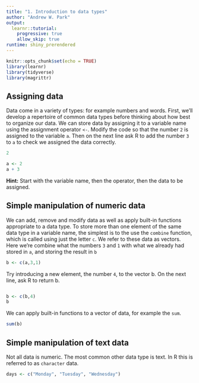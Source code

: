 ```yaml
---
title: "1. Introduction to data types"
author: "Andrew W. Park"
output:
  learnr::tutorial:
    progressive: true
    allow_skip: true
runtime: shiny_prerendered
---
```


```r
knitr::opts_chunk$set(echo = TRUE)
library(learnr)
library(tidyverse)
library(magrittr)
```

## Assigning data

Data come in a variety of types: for example numbers and words. First, we'll develop a repertoire of common data types before thinking about how best to organize our data. We can store data by assigning it to a variable name using the assignment operator `<-`. Modify the code so that the number `2` is assigned to the variable `a`. Then on the next line ask R to add the number `3` to `a` to check we assigned the data correctly.

```r
2
```

```r
a <- 2
a + 3
```

<div id="filter-hint">
**Hint:** Start with the variable name, then the operator, then the data to be assigned.
</div>

###

## Simple manipulation of numeric data

We can add, remove and modify data as well as apply built-in functions appropriate to a data type. To store more than one element of the same data type in a variable name, the simplest is to the use the `combine` function, which is called using just the letter `c`. We refer to these data as vectors. Here we're combine what the numbers `3` and `1` with what we already had stored in `a`, and storing the result in `b`

```r
b <- c(a,3,1)
```

Try introducing a new element, the number `4`, to the vector b. On the next line, ask R to return b.

```r

```


```r
b <- c(b,4)
b
```

We can apply built-in functions to a vector of data, for example the `sum`.

```r
sum(b)
```


###


## Simple manipulation of text data

Not all data is numeric. The most common other data type is text. In R this is referred to as `character` data. 

```r
days <- c("Monday", "Tuesday", "Wednesday")
```







